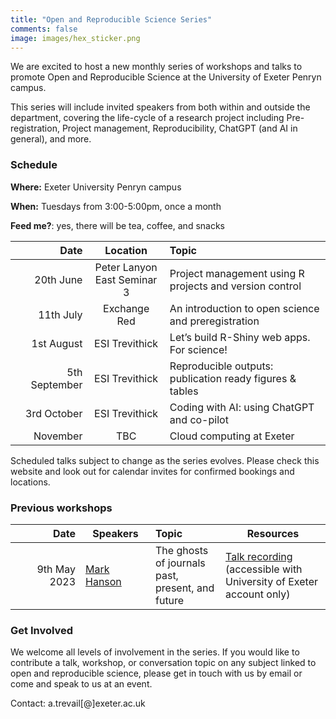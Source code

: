 ```yaml
---
title: "Open and Reproducible Science Series"
comments: false
image: images/hex_sticker.png
---
```


We are excited to host a new monthly series of workshops and talks to promote Open and Reproducible Science at the University of Exeter Penryn campus.

This series will include invited speakers from both within and outside the department, covering the life-cycle of a research project including Pre-registration, Project management, Reproducibility, ChatGPT (and AI in general), and more.

### Schedule

**Where:** Exeter University Penryn campus

**When:** Tuesdays from 3:00-5:00pm, once a month

**Feed me?**: yes, there will be tea, coffee, and snacks

|          Date |          Location           | Topic                                                    |
|-----------------:|:----------------:|:------------------------------------|
|     20th June | Peter Lanyon East Seminar 3 | Project management using R projects and version control  |
|     11th July |        Exchange Red         | An introduction to open science and preregistration      |
|    1st August |       ESI Trevithick        | Let's build R-Shiny web apps. For science!               |
| 5th September |       ESI Trevithick        | Reproducible outputs: publication ready figures & tables |
|   3rd October |       ESI Trevithick        | Coding with AI: using ChatGPT and co-pilot               |
|      November |             TBC             | Cloud computing at Exeter                                |

Scheduled talks subject to change as the series evolves. Please check this website and look out for calendar invites for confirmed bookings and locations.

### Previous workshops

|         Date | Speakers                                           | Topic                                            | Resources                                                                                                                                                                                                          |
|---------------:|----------------|:---------------|------------------------|
| 9th May 2023 | [Mark Hanson](https://mahansonresearch.weebly.com) | The ghosts of journals past, present, and future | [Talk recording](https://universityofexeteruk-my.sharepoint.com/:v:/g/personal/a_trevail_exeter_ac_uk/EfDcipY15c9Lg-PSu-MjoXYBdepHh-DYAe-SmXYydCXW9Q?e=FthcAO) (accessible with University of Exeter account only) |

### Get Involved

We welcome all levels of involvement in the series. If you would like to contribute a talk, workshop, or conversation topic on any subject linked to open and reproducible science, please get in touch with us by email or come and speak to us at an event.

Contact: a.trevail\[\@\]exeter.ac.uk
